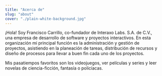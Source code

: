```yaml
---
title: "Acerca de"
slug: "about"
cover: "./plain-white-background.jpg"
---
```


¡Hola! Soy Francisco Carrillo, co-fundador de Interaxo Labs. S.A. de C.V., una empresa de desarrollo de software y proyectos interactivos. En esta organización mi principal función es la administración y gestión de proyectos, asistiendo en la planeación de tareas, distribución de recursos y diseño de procesos para llevar a buen fin cada uno de los proyectos. 

Mis pasatiempos favoritos son los videojuegos, ver películas y series y leer novelas de ciencia-ficción, fantasía o policíacas.

